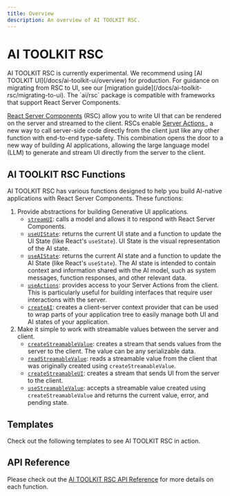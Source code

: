 ```yaml
---
title: Overview
description: An overview of AI TOOLKIT RSC.
---
```


# AI TOOLKIT RSC

<Note type="warning">
  AI TOOLKIT RSC is currently experimental. We recommend using [AI TOOLKIT
  UI](/docs/ai-toolkit-ui/overview) for production. For guidance on migrating
  from RSC to UI, see our [migration
  guide](/docs/ai-toolkit-rsc/migrating-to-ui).
</Note>

<Note>
  The `ai/rsc` package is compatible with frameworks that support React Server
  Components.
</Note>

[React Server Components](https://nextjs.org/docs/app/building-your-application/rendering/server-components) (RSC) allow you to write UI that can be rendered on the server and streamed to the client. RSCs enable [ Server Actions ](https://nextjs.org/docs/app/building-your-application/data-fetching/server-actions-and-mutations#with-client-components), a new way to call server-side code directly from the client just like any other function with end-to-end type-safety. This combination opens the door to a new way of building AI applications, allowing the large language model (LLM) to generate and stream UI directly from the server to the client.

## AI TOOLKIT RSC Functions

AI TOOLKIT RSC has various functions designed to help you build AI-native applications with React Server Components. These functions:

1. Provide abstractions for building Generative UI applications.
   - [`streamUI`](/docs/reference/ai-toolkit-rsc/stream-ui): calls a model and allows it to respond with React Server Components.
   - [`useUIState`](/docs/reference/ai-toolkit-rsc/use-ui-state): returns the current UI state and a function to update the UI State (like React's `useState`). UI State is the visual representation of the AI state.
   - [`useAIState`](/docs/reference/ai-toolkit-rsc/use-ai-state): returns the current AI state and a function to update the AI State (like React's `useState`). The AI state is intended to contain context and information shared with the AI model, such as system messages, function responses, and other relevant data.
   - [`useActions`](/docs/reference/ai-toolkit-rsc/use-actions): provides access to your Server Actions from the client. This is particularly useful for building interfaces that require user interactions with the server.
   - [`createAI`](/docs/reference/ai-toolkit-rsc/create-ai): creates a client-server context provider that can be used to wrap parts of your application tree to easily manage both UI and AI states of your application.
2. Make it simple to work with streamable values between the server and client.
   - [`createStreamableValue`](/docs/reference/ai-toolkit-rsc/create-streamable-value): creates a stream that sends values from the server to the client. The value can be any serializable data.
   - [`readStreamableValue`](/docs/reference/ai-toolkit-rsc/read-streamable-value): reads a streamable value from the client that was originally created using `createStreamableValue`.
   - [`createStreamableUI`](/docs/reference/ai-toolkit-rsc/create-streamable-ui): creates a stream that sends UI from the server to the client.
   - [`useStreamableValue`](/docs/reference/ai-toolkit-rsc/use-streamable-value): accepts a streamable value created using `createStreamableValue` and returns the current value, error, and pending state.

## Templates

Check out the following templates to see AI TOOLKIT RSC in action.

<Templates type="generative-ui" />

## API Reference

Please check out the [AI TOOLKIT RSC API Reference](/docs/reference/ai-toolkit-rsc) for more details on each function.
